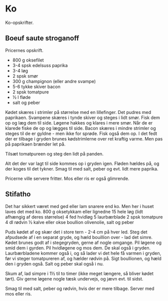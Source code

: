 # Ko

Ko-opskrifter.

## Boeuf saute stroganoff

Pricernes opskrift.

* 800 g oksefilet
* 3-4 spsk edelsuss paprika
* 3-4 løg
* 2 spsk smør
* 300 g champignon (eller andre svampe)
* 5-6 tykke skiver bacon
* 2 spsk tomatpure
* ½ l fløde
* salt og peber

Kødet skæres i strimler på størrelse med en lillefinger. Det pudres med
paprikaen. 
Svampene skæres i tynde skiver og steges i lidt smør. Fisk dem op og læg
dem til side.
Løgene hakkes og klares i mere smør. Når de er klarede fiske de op og lægges
til side.
Bacon skæres i mindre strimler og steges til de er gyldne - men ikke for
sprøde. Fisk også dem op.
I det fedt der er tilbage i gryden brunes kødstrimlerne over ret kraftig varme. Men pas på paprikaen brænder let på.

Tilsæt tomatpureen og steg den lidt på panden.

Alt det der var lagt til side kommes op i gryden
igen. Fløden hældes på, og der koges til det
tykner. Smag til med salt, peber og evt. lidt
mere paprika.

Pricerne ville servere fritter. Mos eller ris
er også glimrende.

## Stifatho

Det har sikkert været med ged eller lam snarere end ko. Men her i huset laves det med ko.
800 g oksetykkam eller lignedne
15 hele løg (lidt afhængig af deres størrelse)
4 fed hvidløg
5 laurbærblade
2 spsk tomatpure
4 dl rødvin
½ kalve eller okse boullion
olivenolie, salt og peber

Puds kødet af og skær det i store tern - 2-4 cm på hver led.
Steg det afpudsede af i en separat gryde, og hæld bouillion over - lad det 
simre.
Kødet brunes godt af i stegegryden, gerne af nogle omgange.
Pil løgene og smid dem i gyrden.
Pil hvidløgene og mos dem. De skal også i gryden.
Laurbærbladene kommer også i, og så lader vi det hele få varmen i gryden,
før vi steger tomatpureren af, og hælder rødvin på.
Sigt boullionen, og hæld den i gryden også. Salt og peber skal også i nu.

Skum af, lad simpre i 1½ til to timer (ikke meget længere, så bliver kødet 
tørt). Giv gerne løgene nogle tæsk undervejs, og jævn evt. til sidst.

Smag til med salt, peber og rødvin, hvis der er mere tilbage. Server med mos eller
ris.
